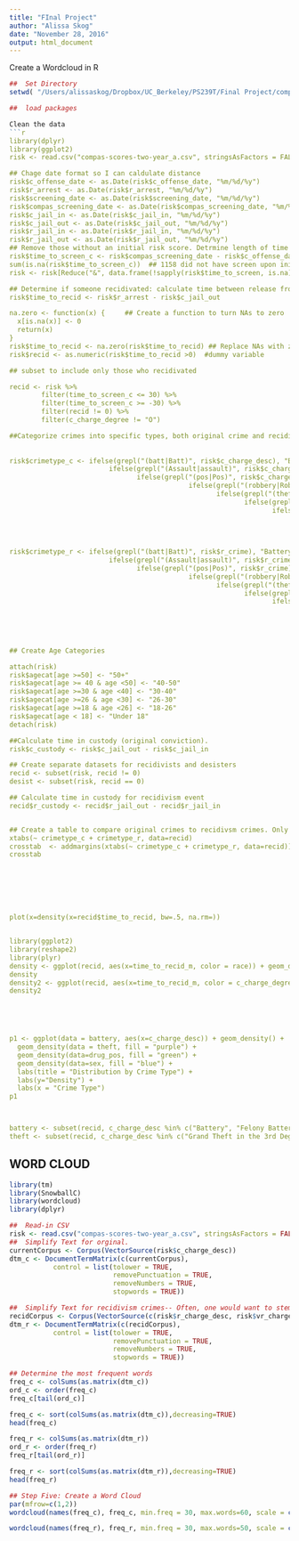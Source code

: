 ```yaml
---
title: "FInal Project"
author: "Alissa Skog"
date: "November 28, 2016"
output: html_document
---
```


Create a Wordcloud in R
```r

##  Set Directory
setwd( "/Users/alissaskog/Dropbox/UC_Berkeley/PS239T/Final Project/compas-analysis-master/")

##  load packages

Clean the data
```r
library(dplyr)
library(ggplot2)
risk <- read.csv("compas-scores-two-year_a.csv", stringsAsFactors = FALSE, header = TRUE)

## Chage date format so I can caldulate distance
risk$c_offense_date <- as.Date(risk$c_offense_date, "%m/%d/%y")
risk$r_arrest <- as.Date(risk$r_arrest, "%m/%d/%y")
risk$screening_date <- as.Date(risk$screening_date, "%m/%d/%y")
risk$compas_screening_date <- as.Date(risk$compas_screening_date, "%m/%d/%y")
risk$c_jail_in <- as.Date(risk$c_jail_in, "%m/%d/%y")
risk$c_jail_out <- as.Date(risk$c_jail_out, "%m/%d/%y")
risk$r_jail_in <- as.Date(risk$r_jail_in, "%m/%d/%y")
risk$r_jail_out <- as.Date(risk$r_jail_out, "%m/%d/%y")
## Remove those without an initial risk score. Detrmine length of time between arrest and risk score date 
risk$time_to_screen_c <- risk$compas_screening_date - risk$c_offense_date
sum(is.na(risk$time_to_screen_c))  ## 1158 did not have screen upon initial arrst; drop those who were not screened for risk.
risk <- risk[Reduce("&", data.frame(!sapply(risk$time_to_screen, is.na))),]

## Determine if someone recidivated: calculate time between release from custody and rearrest. If >0, assume recidivated. Turn all NAs into zero. Create a dummy variable to indicate if someone recidivated or not
risk$time_to_recid <- risk$r_arrest - risk$c_jail_out

na.zero <- function(x) {     ## Create a function to turn NAs to zero 
  x[is.na(x)] <- 0
  return(x)
}
risk$time_to_recid <- na.zero(risk$time_to_recid) ## Replace NAs with zero
risk$recid <- as.numeric(risk$time_to_recid >0)  #dummy variable

## subset to include only those who recidivated

recid <- risk %>% 
        filter(time_to_screen_c <= 30) %>%
        filter(time_to_screen_c >= -30) %>%
        filter(recid != 0) %>%
        filter(c_charge_degree != "O") 

##Categorize crimes into specific types, both original crime and recidivism crime
                                               
                                    
risk$crimetype_c <- ifelse(grepl("(batt|Batt)", risk$c_charge_desc), "Battery",
                         ifelse(grepl("(Assault|assault)", risk$c_charge_desc), "Assault",
                                ifelse(grepl("(pos|Pos)", risk$c_charge_desc), "Drug Posession",
                                             ifelse(grepl("(robbery|Robbery)", risk$c_charge_desc), "Robbery",
                                                    ifelse(grepl("(theft|Theft)", risk$c_charge_desc), "Theft",
                                                           ifelse(grepl("(DUI|Driving Under)", risk$c_charge_desc), "DUI", 
                                                                  ifelse(grepl("(sex|Sex|prost|Prost)", risk$c_charge_desc), "Sex", 
                                                                         ifelse(grepl("(Burg|burg)", risk$c_charge_desc), "Burglary", "Other"))))))))
                                       
  
      
risk$crimetype_r <- ifelse(grepl("(batt|Batt)", risk$r_crime), "Battery",
                         ifelse(grepl("(Assault|assault)", risk$r_crime), "Assault",
                                ifelse(grepl("(pos|Pos)", risk$r_crime), "Drug Posession",
                                             ifelse(grepl("(robbery|Robbery)", risk$r_crime), "Robbery",
                                                    ifelse(grepl("(theft|Theft)", risk$r_crime), "Theft",
                                                           ifelse(grepl("(DUI|Driving Under)", risk$r_crime), "DUI", 
                                                                  ifelse(grepl("(Sex|sex|pros|Pros)", risk$r_crime), "Sex", 
                                                                         ifelse(grepl("(Burg|burg)", risk$r_crime), "Burglary", 
                                                                                ifelse(grepl("(License|license)", risk$r_crime), "Susp. License",
                                                                                       ifelse(grepl("0", risk$recid), "NA", "Other"))))))))))
                                       

## Create Age Categories

attach(risk)
risk$agecat[age >=50] <- "50+"
risk$agecat[age >= 40 & age <50] <- "40-50"
risk$agecat[age >=30 & age <40] <- "30-40"
risk$agecat[age >=26 & age <30] <- "26-30"
risk$agecat[age >=18 & age <26] <- "18-26"
risk$agecat[age < 18] <- "Under 18"
detach(risk)

##Calculate time in custody (original conviction). 
risk$c_custody <- risk$c_jail_out - risk$c_jail_in

## Create separate datasets for recidivists and desisters
recid <- subset(risk, recid != 0)
desist <- subset(risk, recid == 0)   

## Calculate time in custody for recidivism event
recid$r_custody <- recid$r_jail_out - recid$r_jail_in


## Create a table to compare original crimes to recidivsm crimes. Only for recidivists
xtabs(~ crimetype_c + crimetype_r, data=recid)
crosstab  <- addmargins(xtabs(~ crimetype_c + crimetype_r, data=recid))
crosstab







plot(x=density(x=recid$time_to_recid, bw=.5, na.rm=))


library(ggplot2)
library(reshape2)
library(plyr)
density <- ggplot(recid, aes(x=time_to_recid_m, color = race)) + geom_density(alpha=0.2) + xlab("Months") + ylab("Density") + ggtitle("Time to Failure") + xlim(0, 48)
density
density2 <- ggplot(recid, aes(x=time_to_recid_m, color = c_charge_degree)) + geom_density(alpha=0.2) + xlab("Months") + ylab("Density") + ggtitle("Time to Failure") + xlim(0, 48)
density2


  


p1 <- ggplot(data = battery, aes(x=c_charge_desc)) + geom_density() +
  geom_density(data = theft, fill = "purple") +
  geom_density(data=drug_pos, fill = "green") + 
  geom_density(data=sex, fill = "blue") + 
  labs(title = "Distribution by Crime Type") +
  labs(y="Density") +
  labs(x = "Crime Type")
p1



battery <- subset(recid, c_charge_desc %in% c("Battery", "Felony Battery", "Batter on a Person Over 65", "Felony Battery w/ Prior Convict", "Felony Battery"))
theft <- subset(recid, c_charge_desc %in% c("Grand Theft in the 3rd Degree", ))
```
## WORD CLOUD

```r

library(tm)
library(SnowballC)
library(wordcloud)
library(dplyr)

##  Read-in CSV
risk <- read.csv("compas-scores-two-year_a.csv", stringsAsFactors = FALSE, header = TRUE)
##  Simplify Text for orginal.
currentCorpus <- Corpus(VectorSource(risk$c_charge_desc)) 
dtm_c <- DocumentTermMatrix(c(currentCorpus),
           control = list(tolower = TRUE,
                          removePunctuation = TRUE,
                          removeNumbers = TRUE,
                          stopwords = TRUE))

##  Simplify Text for recidivism crimes-- Often, one would want to stem the words used (to take down to the root), but using it resulted in strange words (i.e. Battery was turned into batteri)
recidCorpus <- Corpus(VectorSource(c(risk$r_charge_desc, risk$vr_charge_desc))) 
dtm_r <- DocumentTermMatrix(c(recidCorpus),
           control = list(tolower = TRUE,
                          removePunctuation = TRUE,
                          removeNumbers = TRUE,
                          stopwords = TRUE))

## Determine the most frequent words
freq_c <- colSums(as.matrix(dtm_c))
ord_c <- order(freq_c)
freq_c[tail(ord_c)]

freq_c <- sort(colSums(as.matrix(dtm_c)),decreasing=TRUE)
head(freq_c)

freq_r <- colSums(as.matrix(dtm_r))
ord_r <- order(freq_r)
freq_r[tail(ord_r)]

freq_r <- sort(colSums(as.matrix(dtm_r)),decreasing=TRUE)
head(freq_r)

## Step Five: Create a Word Cloud
par(mfrow=c(1,2))
wordcloud(names(freq_c), freq_c, min.freq = 30, max.words=60, scale = c(8, .2), rot.per = 0.15, random.order = FALSE, random.color = FALSE, colors=brewer.pal(8, "Dark2"))

wordcloud(names(freq_r), freq_r, min.freq = 30, max.words=50, scale = c(8, .2), rot.per = 0.15, random.order = FALSE, random.color = FALSE, colors=brewer.pal(7, "Dark2"))


  



```



